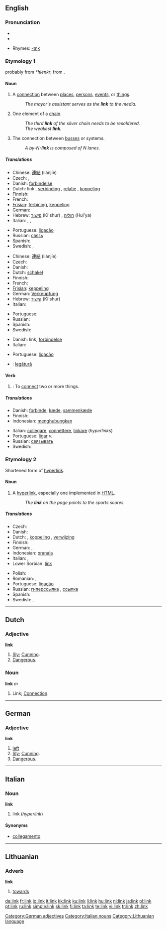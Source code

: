 ==English==

===Pronunciation===
* {{IPA|/liŋk/}}
*{{audio|en-us-link.ogg|Audio (US)}}

* Rhymes: [[Rhymes:English:-ɪŋk|-ɪŋk]]

===Etymology 1===

{{OE.}} {{term|linke}} probably from {{ON.}} ''*hlenkr'', from {{PG.}}.

====Noun====
{{en-noun}}

# A [[connection]] between [[place]]s, [[person]]s, [[event]]s, or [[thing]]s.
#: ''The mayor's assistant serves as the '''link''' to the media.''
# One element of a [[chain]].
#: ''The third '''link''' of the silver chain needs to be resoldered.''
#: ''The weakest '''link'''.''
# {{computing}} The connection between [[bus]]ses or systems.
#: ''A by-N-'''link''' is composed of N lanes.''

=====Translations=====
{{trans-top|connection}}
* Chinese: [[連結]] (liánjíe)
* Czech: {{t-|cs|spojení|n}}, {{t-|cs|propojení|n}}
* Danish: [[forbindelse]] {{c}}
* Dutch: link {{m}}, [[verbinding]] {{f}} , [[relatie]] {{f}} , [[koppeling]] {{f}}
* Finnish: {{t+|fi|yhteys}}
* French: {{t+|fr|lien|m}}
* [[Frisian]]: [[ferbining]], [[keppeling]]
* German: {{t+|de|Verbindung|f}}
* Hebrew: [[קישור]] (Ki'shur) {{m}}, [[חוליה]] (Hul'ya) {{f}}
* Italian: {{t+|it|collegamento|m}}, {{t+|it|lega|f}}, {{t+|it|connessione|f}}
{{trans-mid}}
* Portuguese: [[ligação]] {{f}}
* Russian: [[связь]] {{f}}
* Spanish: {{t+|es|enlace}}
* Swedish: {{t-|sv|anknytning|c}}, {{t-|sv|länk|c}}
{{trans-bottom}}

{{trans-top|element of a chain}}
* Chinese: [[連結]] (liánjíe)
* Czech: {{t-|cs|článek|m}}
* Danish: {{t-|da|led}}
* Dutch: [[schakel]]
* Finnish: {{t+|fi|linkki}}
* French: {{t+|fr|maillon}}
* [[Frisian]]: [[keppeling]]
* German: [[Verknüpfung]] {{f}}
* Hebrew: [[קישור]] (Ki'shur) {{m}}
* Italian: {{t+|it|anello|m}}
{{trans-mid}}
* Portuguese: {{t-|pt|elo|m}}
* Russian: {{t+|ru|звено|sc=Cyrl}}
* Spanish: {{t-|es|eslabón}}
* Swedish: {{t-|sv|länk|c}}
{{trans-bottom}}

{{trans-top|computing: connection between busses or systems}}
* Danish: link, [[forbindelse]]
* Italian: {{t+|it|connessione|f}}
{{trans-mid}}
* Portuguese: [[ligação]] {{f}}
{{trans-bottom}}

{{checktrans}}
*{{ttbc|Romanian}}: [[legătură]] {{f}}



====Verb====
{{en-verb}}

# {{transitive}}: To [[connect]] two or more things.

=====Translations=====
{{trans-top|to connect things}}
* Danish: [[forbinde]], [[kæde]], [[sammenkæde]]
* Finnish: {{t+|fi|yhdistää}}
* Indonesian: [[menghubungkan]]
{{trans-mid}}
* Italian: [[collegare]], [[connettere]], [[linkare]] (''hyperlinks'')
* Portuguese: [[ligar]] ''v.''
* Russian: [[связывать]]
* Swedish: {{t-|sv|länka}}
{{trans-bottom}}

===Etymology 2===
Shortened form of [[hyperlink]].
====Noun====
{{en-noun}}
# {{computing}} A [[hyperlink]], especially one implemented in [[HTML]].
#: ''The '''link''' on the page points to the sports scores.''

=====Translations=====
{{trans-top|computing: hyperlink}}
* Czech: {{t-|cs|odkaz|m}}
* Danish: {{t-|da|link}}
* Dutch: {{t+|nl|link}}, [[koppeling]] {{f}}, [[verwijzing]] {{f}}
* Finnish: {{t+|fi|linkki}}
* German: {{t+|de|Link}} {{m}}, {{t-|de|Hyperlink}} {{m}}
* Indonesian: [[pranala]]
* Italian: {{t+|it|link}} {{m}}, {{t+|it|collegamento|m}}
* Lower Sorbian: [[#Lower Sorbian|link]] {{m}}
{{trans-mid}}
* Polish: {{t+|pl|link}} {{m}}
* Romanian: {{t-|ro|hyperlink|n}}, {{t-|ro|legătură|f}}
* Portuguese: [[ligação]] {{f}}
* Russian: [[гиперссылка]] {{f}} , [[ссылка]] {{f}}
* Spanish: {{t-|es|hipervínculo}}
* Swedish: {{t-|sv|hyperlänk|c}}, {{t-|sv|länk|c}}
{{trans-bottom}}

----

==Dutch==

===Adjective===
'''link'''

# [[Sly]]; [[Cunning]].
# [[Dangerous]].

===Noun===
'''link''' ''m''

# Link; [[Connection]].

----

==German==

===Adjective===
'''link'''

# [[left]]
# [[Sly]]; [[Cunning]].
# [[Dangerous]].

[[Category:German adjectives]]

----

==Italian==

===Noun===
'''link''' {{m}} {{inv}}

# link (''hyperlink'')

====Synonyms====
*[[collegamento]]

[[Category:Italian nouns]]

----

==Lithuanian==

===Adverb===
'''link'''

# [[towards]]

[[Category:Lithuanian language]]

[[de:link]]
[[fr:link]]
[[io:link]]
[[it:link]]
[[kk:link]]
[[ku:link]]
[[li:link]]
[[hu:link]]
[[nl:link]]
[[ja:link]]
[[pl:link]]
[[pt:link]]
[[ru:link]]
[[simple:link]]
[[sk:link]]
[[fi:link]]
[[ta:link]]
[[te:link]]
[[vi:link]]
[[tr:link]]
[[zh:link]]